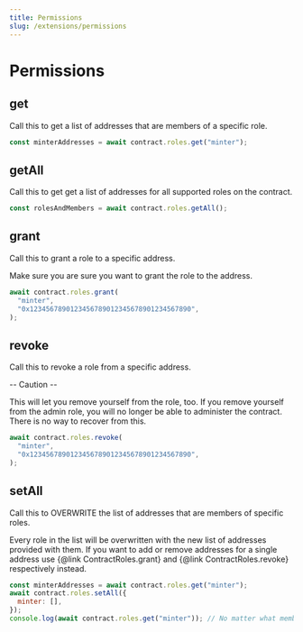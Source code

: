 ```yaml
---
title: Permissions
slug: /extensions/permissions
---
```


# Permissions

## get

Call this to get a list of addresses that are members of a specific role.

```javascript
const minterAddresses = await contract.roles.get("minter");
```

## getAll

Call this to get get a list of addresses for all supported roles on the contract.

```javascript
const rolesAndMembers = await contract.roles.getAll();
```

## grant

Call this to grant a role to a specific address.

Make sure you are sure you want to grant the role to the address.

```javascript
await contract.roles.grant(
  "minter",
  "0x1234567890123456789012345678901234567890",
);
```

## revoke

Call this to revoke a role from a specific address.

-- Caution --

This will let you remove yourself from the role, too. If you remove yourself from the admin role, you will no longer be able to administer the contract. There is no way to recover from this.

```javascript
await contract.roles.revoke(
  "minter",
  "0x1234567890123456789012345678901234567890",
);
```

## setAll

Call this to OVERWRITE the list of addresses that are members of specific roles.

Every role in the list will be overwritten with the new list of addresses provided with them. If you want to add or remove addresses for a single address use {@link ContractRoles.grant} and {@link ContractRoles.revoke} respectively instead.

```javascript
const minterAddresses = await contract.roles.get("minter");
await contract.roles.setAll({
  minter: [],
});
console.log(await contract.roles.get("minter")); // No matter what members had the role before, the new list will be set to []
```
